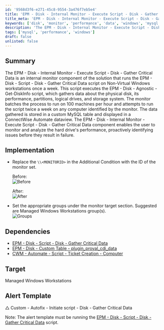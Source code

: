 ```yaml
---
id: '9568d3f6-e271-45c8-9554-3a476f7eb5e4'
title: 'EPM - Disk - Internal Monitor - Execute Script - Disk - Gather Critical Data'
title_meta: 'EPM - Disk - Internal Monitor - Execute Script - Disk - Gather Critical Data'
keywords: ['disk', 'monitor', 'performance', 'data', 'windows', 'mysql']
description: 'The EPM - Disk - Internal Monitor - Execute Script - Disk - Gather Critical Data is a ConnectWise Automate component designed to run a script on Non-Virtual Windows workstations weekly. It gathers critical disk data, analyzes performance, and stores results in a MySQL table for proactive monitoring.'
tags: ['mysql', 'performance', 'windows']
draft: false
unlisted: false
---
```

## Summary

The EPM - Disk - Internal Monitor - Execute Script - Disk - Gather Critical Data is an internal monitor component of the solution that runs the EPM - Disk - Script - Disk - Gather Critical Data script on Non-Virtual Windows workstations once a week. This script executes the EPM - Disk - Agnostic - Get-DiskInfo script, which gathers data about the physical disk, its performance, partitions, logical drives, and storage system. The monitor batches the process to run on 100 machines per hour and attempts to run the script twice a week on any computer identified by the monitor. The data gathered is stored in a custom MySQL table and displayed in a ConnectWise Automate dataview. The EPM - Disk - Internal Monitor - Execute Script - Disk - Gather Critical Data component enables the user to monitor and analyze the hard drive's performance, proactively identifying issues before they result in failure.

## Implementation

- Replace the `\\<MONITORID>` in the Additional Condition with the ID of the monitor set.  
  
  Before:  
  ![Before](../../../static/img/Execute-Script---Disk---Gather-Critical-Data/image_1.png)  
  
  After:  
  ![After](../../../static/img/Execute-Script---Disk---Gather-Critical-Data/image_2.png)  

- Set the appropriate groups under the monitor target section. Suggested are Managed Windows Workstations group(s).  
  ![Groups](../../../static/img/Execute-Script---Disk---Gather-Critical-Data/image_3.png)  

## Dependencies

- [EPM - Disk - Script - Disk - Gather Critical Data](https://proval.itglue.com/DOC-5078775-10677468)  
- [EPM - Disk - Custom Table - plugin_proval_cdi_data](https://proval.itglue.com/DOC-5078775-9371714)  
- [CWM - Automate - Script - Ticket Creation - Computer](https://proval.itglue.com/DOC-5078775-9098338)  

## Target

Managed Windows Workstations

## Alert Template

△ Custom - Autofix - Initiate script - Disk - Gather Critical Data  

Note: The alert template must be running the [EPM - Disk - Script - Disk - Gather Critical Data](https://proval.itglue.com/DOC-5078775-10677468) script.












